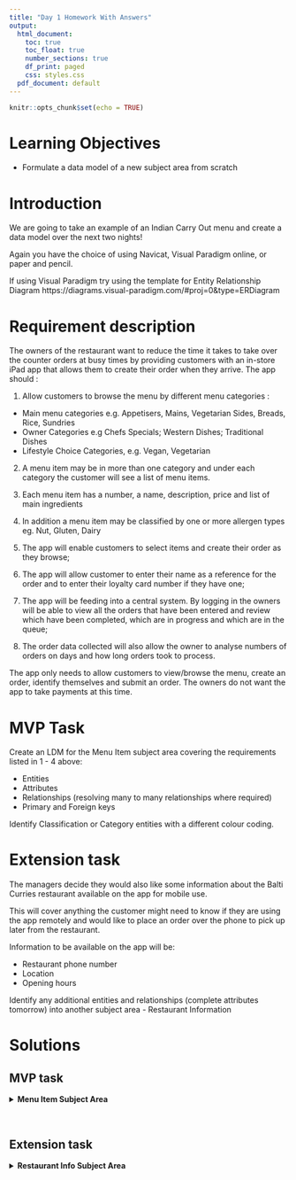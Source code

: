 ---
title: "Day 1 Homework With Answers"
output:
  html_document:
    toc: true
    toc_float: true
    number_sections: true
    df_print: paged
    css: styles.css
  pdf_document: default
---

```{r setup, include=FALSE}
knitr::opts_chunk$set(echo = TRUE)
```



# Learning Objectives

* Formulate a data model of a new subject area from scratch


# Introduction

We are going to take an example of an Indian Carry Out menu and create a data model over the next two nights!

Again you have the choice of using Navicat, Visual Paradigm online, or paper and pencil.

If using Visual Paradigm try using the template for Entity Relationship Diagram https://diagrams.visual-paradigm.com/#proj=0&type=ERDiagram



# Requirement description

The owners of the restaurant want to reduce the time it takes to take over the counter orders at busy times by providing customers with an in-store iPad app that allows them to create their order when they arrive. The app should :

1. Allow customers to browse the menu by different menu categories :
  + Main menu categories e.g.  Appetisers, Mains, Vegetarian Sides, Breads, Rice, Sundries
  + Owner Categories e.g Chefs Specials; Western Dishes; Traditional Dishes
  + Lifestyle Choice Categories, e.g. Vegan, Vegetarian

2. A menu item may be in more than one category and under each category the customer will see a list of menu items.

3. Each menu item has a number, a name, description, price and list of main ingredients

3. In addition a menu item may be classified by one or more allergen types eg. Nut, Gluten, Dairy

4. The app will enable customers to select items and create their order as they browse;

5. The app will allow customer to enter their name as a reference for the order and to enter their loyalty card number if they have one;

6. The app will be feeding into a central system.  By logging in the owners will be able to view all the orders that have been entered and review which have been completed, which are in progress and which are in the queue;

7.  The order data collected will also allow the owner to analyse numbers of orders on days and how long orders took to process.


The app only needs to allow customers to view/browse the menu, create an order, identify themselves and submit an order. The owners do not want the app to take payments at this time.


# MVP Task 

Create an LDM for the Menu Item subject area covering the requirements listed in 1 - 4 above:

* Entities
* Attributes
* Relationships (resolving many to many relationships where required)
* Primary and Foreign keys

Identify Classification or Category entities with a different colour coding.

# Extension task

The managers decide they would also like some information about the Balti Curries restaurant available on the app for mobile use.

This will cover anything the customer might need to know if they are using the app remotely and would like to place an order over the phone to pick up later from the restaurant.

Information to be available on the app will be:

* Restaurant phone number
* Location
* Opening hours

Identify any additional entities and relationships (complete attributes tomorrow) into another subject area - Restaurant Information 



# Solutions

## MVP task

<details>
<summary>**Menu Item Subject Area**</summary>


![](images/Homework Menu Item.png)


</details>

<br>

## Extension task
<details>
<summary>**Restaurant Info Subject Area**</summary>

(Note: keys included in solution diagram as required in the Navicat tool to create relationships)

![](images/Homework restaurant info_2.png)

</details>
